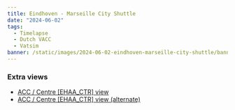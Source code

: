 ```yaml
---
title: Eindhoven - Marseille City Shuttle
date: "2024-06-02"
tags:
  - Timelapse
  - Dutch VACC
  - Vatsim
banner: /static/images/2024-06-02-eindhoven-marseille-city-shuttle/banner.png
---
```


<Youtube id="7uGmeSMEwqE" />

### Extra views

- [ACC / Centre [EHAA_CTR] view](https://youtu.be/PMWCUMo_mnA)
- [ACC / Centre [EHAA_CTR] view (alternate)](https://youtu.be/Q_Qqqu1n8EU)
